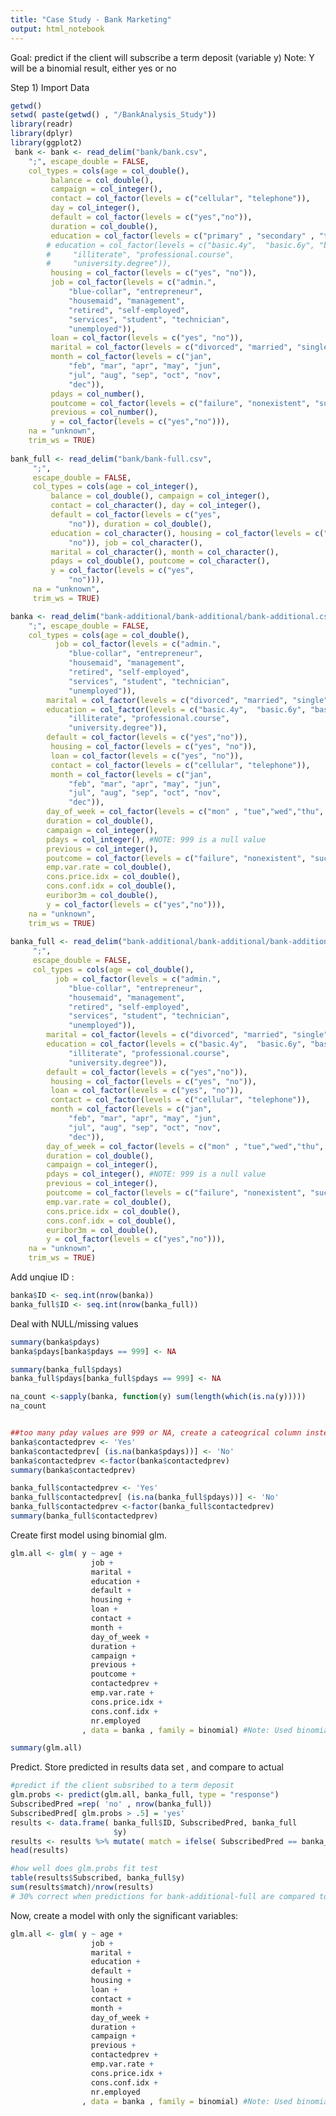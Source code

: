 ```yaml
---
title: "Case Study - Bank Marketing"
output: html_notebook
---
```


Goal: predict if the client will subscribe a term deposit (variable y)
  Note: Y will be a binomial result, either yes or no

Step 1) Import Data
```r
getwd()
setwd( paste(getwd() , "/BankAnalysis_Study"))
library(readr)
library(dplyr)
library(ggplot2)
 bank <- bank <- read_delim("bank/bank.csv", 
    ";", escape_double = FALSE, 
    col_types = cols(age = col_double(), 
         balance = col_double(), 
         campaign = col_integer(), 
         contact = col_factor(levels = c("cellular", "telephone")), 
         day = col_integer(), 
         default = col_factor(levels = c("yes","no")), 
         duration = col_double(), 
         education = col_factor(levels = c("primary" , "secondary" , "tertiary")),
        # education = col_factor(levels = c("basic.4y",  "basic.6y", "basic.9y", "high.school", 
        #     "illiterate", "professional.course", 
        #     "university.degree")),
         housing = col_factor(levels = c("yes", "no")),
         job = col_factor(levels = c("admin.", 
             "blue-collar", "entrepreneur", 
             "housemaid", "management", 
             "retired", "self-employed", 
             "services", "student", "technician", 
             "unemployed")), 
         loan = col_factor(levels = c("yes", "no")), 
         marital = col_factor(levels = c("divorced", "married", "single")), 
         month = col_factor(levels = c("jan", 
             "feb", "mar", "apr", "may", "jun", 
             "jul", "aug", "sep", "oct", "nov", 
             "dec")), 
         pdays = col_number(), 
         poutcome = col_factor(levels = c("failure", "nonexistent", "success" , "other")), 
         previous = col_number(), 
         y = col_factor(levels = c("yes","no"))), 
    na = "unknown",
    trim_ws = TRUE)
 
bank_full <- read_delim("bank/bank-full.csv", 
     ";", 
     escape_double = FALSE, 
     col_types = cols(age = col_integer(), 
         balance = col_double(), campaign = col_integer(), 
         contact = col_character(), day = col_integer(), 
         default = col_factor(levels = c("yes", 
             "no")), duration = col_double(), 
         education = col_character(), housing = col_factor(levels = c("yes", 
             "no")), job = col_character(), 
         marital = col_character(), month = col_character(), 
         pdays = col_double(), poutcome = col_character(), 
         y = col_factor(levels = c("yes", 
             "no"))), 
     na = "unknown", 
     trim_ws = TRUE)

banka <- read_delim("bank-additional/bank-additional/bank-additional.csv", 
    ";", escape_double = FALSE, 
    col_types = cols(age = col_double(), 
          job = col_factor(levels = c("admin.", 
             "blue-collar", "entrepreneur", 
             "housemaid", "management", 
             "retired", "self-employed", 
             "services", "student", "technician", 
             "unemployed")), 
        marital = col_factor(levels = c("divorced", "married", "single")), 
        education = col_factor(levels = c("basic.4y",  "basic.6y", "basic.9y", "high.school", 
             "illiterate", "professional.course", 
             "university.degree")),
        default = col_factor(levels = c("yes","no")), 
         housing = col_factor(levels = c("yes", "no")),
         loan = col_factor(levels = c("yes", "no")), 
         contact = col_factor(levels = c("cellular", "telephone")), 
         month = col_factor(levels = c("jan", 
             "feb", "mar", "apr", "may", "jun", 
             "jul", "aug", "sep", "oct", "nov", 
             "dec")),
        day_of_week = col_factor(levels = c("mon" , "tue","wed","thu", "fri")),
        duration = col_double(), 
        campaign = col_integer(), 
        pdays = col_integer(), #NOTE: 999 is a null value
        previous = col_integer(),
        poutcome = col_factor(levels = c("failure", "nonexistent", "success")), 
        emp.var.rate = col_double(),
        cons.price.idx = col_double(),
        cons.conf.idx = col_double(),
        euribor3m = col_double(),
        y = col_factor(levels = c("yes","no"))), 
    na = "unknown",
    trim_ws = TRUE)
 
banka_full <- read_delim("bank-additional/bank-additional/bank-additional-full.csv", 
     ";", 
     escape_double = FALSE, 
     col_types = cols(age = col_double(), 
          job = col_factor(levels = c("admin.", 
             "blue-collar", "entrepreneur", 
             "housemaid", "management", 
             "retired", "self-employed", 
             "services", "student", "technician", 
             "unemployed")), 
        marital = col_factor(levels = c("divorced", "married", "single")), 
        education = col_factor(levels = c("basic.4y",  "basic.6y", "basic.9y", "high.school", 
             "illiterate", "professional.course", 
             "university.degree")),
        default = col_factor(levels = c("yes","no")), 
         housing = col_factor(levels = c("yes", "no")),
         loan = col_factor(levels = c("yes", "no")), 
         contact = col_factor(levels = c("cellular", "telephone")), 
         month = col_factor(levels = c("jan", 
             "feb", "mar", "apr", "may", "jun", 
             "jul", "aug", "sep", "oct", "nov", 
             "dec")),
        day_of_week = col_factor(levels = c("mon" , "tue","wed","thu", "fri")),
        duration = col_double(), 
        campaign = col_integer(), 
        pdays = col_integer(), #NOTE: 999 is a null value
        previous = col_integer(),
        poutcome = col_factor(levels = c("failure", "nonexistent", "success")), 
        emp.var.rate = col_double(),
        cons.price.idx = col_double(),
        cons.conf.idx = col_double(),
        euribor3m = col_double(),
        y = col_factor(levels = c("yes","no"))), 
    na = "unknown",
    trim_ws = TRUE)


```
Add unqiue ID :

```r
banka$ID <- seq.int(nrow(banka))
banka_full$ID <- seq.int(nrow(banka_full))
```




Deal with NULL/missing values
```r
summary(banka$pdays) 
banka$pdays[banka$pdays == 999] <- NA

summary(banka_full$pdays) 
banka_full$pdays[banka_full$pdays == 999] <- NA

na_count <-sapply(banka, function(y) sum(length(which(is.na(y)))))
na_count 


##too many pday values are 999 or NA, create a cateogrical column instead
banka$contactedprev <- 'Yes'
banka$contactedprev[ (is.na(banka$pdays))] <- 'No'
banka$contactedprev <-factor(banka$contactedprev)
summary(banka$contactedprev)

banka_full$contactedprev <- 'Yes'
banka_full$contactedprev[ (is.na(banka_full$pdays))] <- 'No' 
banka_full$contactedprev <-factor(banka_full$contactedprev)
summary(banka_full$contactedprev)
```
Create first model using binomial glm. 
```r

glm.all <- glm( y ~ age + 
                  job +
                  marital +
                  education +
                  default +
                  housing +
                  loan +
                  contact +
                  month +
                  day_of_week +
                  duration +
                  campaign +
                  previous +
                  poutcome +
                  contactedprev +
                  emp.var.rate +
                  cons.price.idx +
                  cons.conf.idx +
                  nr.employed
                , data = banka , family = binomial) #Note: Used binomial because output is binary

summary(glm.all)
```

Predict. Store predicted in results data set , and compare to actual
```r
#predict if the client subsribed to a term deposit
glm.probs <- predict(glm.all, banka_full, type = "response")
SubscribedPred =rep( 'no' , nrow(banka_full))
SubscribedPred[ glm.probs > .5] = 'yes'
results <- data.frame( banka_full$ID, SubscribedPred, banka_full
                       $y)
results <- results %>% mutate( match = ifelse( SubscribedPred == banka_full.y , 1 , 0))
head(results)

#how well does glm.probs fit test
table(results$Subscribed, banka_full$y)
sum(results$match)/nrow(results)
# 30% correct when predictions for bank-additional-full are compared to actual
```
Now, create a model with only the significant variables:

```r
glm.all <- glm( y ~ age + 
                  job +
                  marital +
                  education +
                  default +
                  housing +
                  loan +
                  contact +
                  month +
                  day_of_week +
                  duration +
                  campaign +
                  previous +
                  contactedprev +
                  emp.var.rate +
                  cons.price.idx +
                  cons.conf.idx +
                  nr.employed
                , data = banka , family = binomial) #Note: Used binomial because output is binary
```

